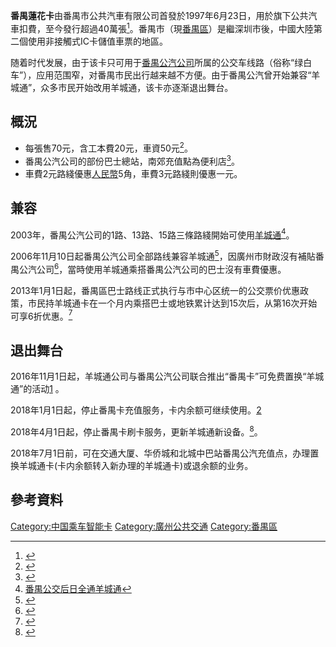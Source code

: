 '''番禺蓮花卡'''由番禺市公共汽車有限公司首發於1997年6月23日，用於旗下公共汽車扣費，至今發行超過40萬張<ref>{{Cite web |url=http://www.panyubus.com/typenews.asp?id=121 |title=番禺莲花卡简介 |accessdate=2011-07-29 |archive-date=2012-06-22 |archive-url=https://web.archive.org/web/20120622014647/http://www.panyubus.com/typenews.asp?id=121 |dead-url=no }}</ref>。番禺市（現[[番禺區|番禺區]]）是繼深圳市後，中國大陸第二個使用非接觸式IC卡儲值車票的地區。

随着时代发展，由于该卡只可用于[[广州市番禺区公共汽车|番禺公汽公司]]所属的公交车线路（俗称“绿白车”），应用范围窄，对番禺市民出行越来越不方便。由于番禺公汽曾开始兼容“羊城通”，众多市民开始改用羊城通，该卡亦逐渐退出舞台。

== 概況 ==
*每張售70元，含工本費20元，車資50元<ref>{{Cite web |url=http://www.panyubus.com/typenews.asp?id=120 |title=番禺莲花卡使用须知 |accessdate=2011-07-29 |archive-date=2012-06-22 |archive-url=https://web.archive.org/web/20120622011340/http://www.panyubus.com/typenews.asp?id=120 |dead-url=no }}</ref>。
*番禺公汽公司的部份巴士總站，南郊充值點為便利店<ref>{{Cite web |url=http://www.panyubus.com/typenews.asp?id=119 |title=充值、售卡点介绍 |accessdate=2011-07-29 |archive-date=2012-06-22 |archive-url=https://web.archive.org/web/20120622004323/http://www.panyubus.com/typenews.asp?id=119 |dead-url=no }}</ref>。
*車費2元路綫優惠[[人民幣|人民幣]]5角，車費3元路綫則優惠一元。

==兼容==
2003年，番禺公汽公司的1路、13路、15路三條路綫開始可使用[[羊城通|羊城通]]<ref>[http://gzdaily.dayoo.com/html/2006-11/08/content_17204123.htm 番禺公交后日全通羊城通]{{dead link|date=2018年3月 |bot=InternetArchiveBot |fix-attempted=yes }}</ref>。

2006年11月10日起番禺公汽公司全部路线兼容羊城通<ref>{{Cite web |url=http://news.sohu.com/20061110/n246308650.shtml |title=番禺公交今起启用羊城通 |accessdate=2011-07-29 |archive-date=2014-08-21 |archive-url=https://web.archive.org/web/20140821145558/http://news.sohu.com/20061110/n246308650.shtml |dead-url=no }}</ref>，因廣州市財政沒有補貼番禺公汽公司<ref>{{Cite web |url=http://informationtimes.dayoo.com/html/2010-04/12/content_927976.htm |title=番禺花都有望享羊城通优惠 |accessdate=2011-07-29 |archive-date=2011-07-27 |archive-url=https://web.archive.org/web/20110727034703/http://informationtimes.dayoo.com/html/2010-04/12/content_927976.htm |dead-url=no }}</ref>，當時使用羊城通乘搭番禺公汽公司的巴士沒有車費優惠。

2013年1月1日起，番禺區巴士路线正式执行与市中心区统一的公交票价优惠政策，市民持羊城通卡在一个月内乘搭巴士或地铁累计达到15次后，从第16次开始可享6折优惠。<ref>{{Cite web |url=http://news.sina.com.cn/c/2013-01-01/015925936773.shtml |title=番禺今起享羊城通优惠 |accessdate=2013-10-07 |archive-date=2014-08-21 |archive-url=https://web.archive.org/web/20140821165946/http://news.sina.com.cn/c/2013-01-01/015925936773.shtml |dead-url=no }}</ref>

==退出舞台==
2016年11月1日起，羊城通公司与番禺公汽公司联合推出“番禺卡”可免费置换“羊城通”的活动[http://gd.qq.com/a/20161130/007335.htm] {{Wayback|url=http://gd.qq.com/a/20161130/007335.htm |date=20171214183335 }}。

2018年1月1日起，停止番禺卡充值服务，卡内余额可继续使用。[http://news.sina.com.cn/o/2017-12-13/doc-ifyptfcn0029182.shtml] {{Wayback|url=http://news.sina.com.cn/o/2017-12-13/doc-ifyptfcn0029182.shtml |date=20171214182952 }}

2018年4月1日起，停止番禺卡刷卡服务，更新羊城通新设备。<ref>{{Cite web|url=http://pyrb.dayoo.com/pc/html/2018-04/03/content_1_7.htm|title=番禺日报数字报-再见了，番禺公交卡|accessdate=2018-04-04|work=pyrb.dayoo.com|archive-url=https://web.archive.org/web/20180405091155/http://pyrb.dayoo.com/pc/html/2018-04/03/content_1_7.htm|archive-date=2018-04-05|dead-url=yes}}</ref>。

2018年7月1日前，可在交通大厦、华侨城和北城中巴站番禺公汽充值点，办理置换羊城通卡(卡内余额转入新办理的羊城通卡)或退余额的业务。

== 參考資料 == 
{{reflist|2}}

{{广州巴士}}
{{中国内地及港澳电子票证}}
[[Category:中国乘车智能卡|Category:中国乘车智能卡]]
[[Category:廣州公共交通|Category:廣州公共交通]]
[[Category:番禺區|Category:番禺區]]